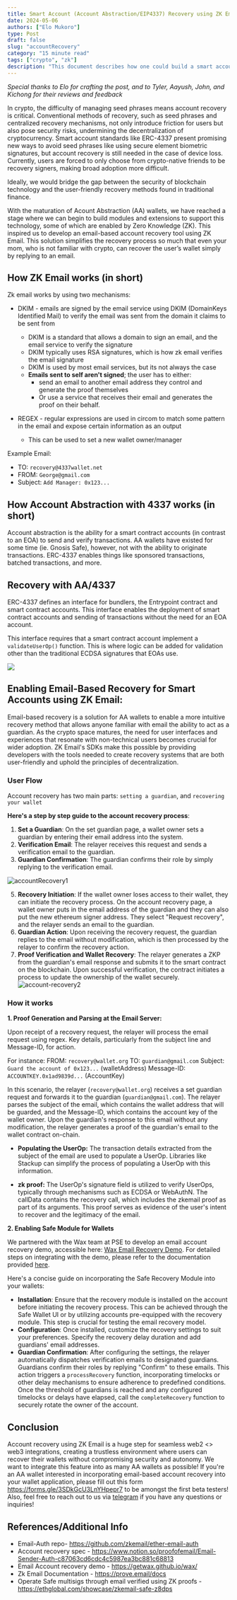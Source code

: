 ```yaml
---
title: Smart Account (Account Abstraction/EIP4337) Recovery using ZK Email
date: 2024-05-06
authors: ["Elo Mukoro"]
type: Post
draft: false
slug: "accountRecovery"
category: "15 minute read"
tags: ["crypto", "zk"]
description: "This document describes how one could build a smart account recovery module using ZK email"
---
```


*Special thanks to Elo for crafting the post, and to Tyler, Aayush, John, and Kichong for their reviews and feedback*


In crypto, the difficulty of managing seed phrases means account recovery is critical. Conventional methods of recovery, such as seed phrases and centralized recovery mechanisms, not only introduce friction for users but also pose security risks, undermining the decentralization of cryptocurrency. Smart account standards like ERC-4337 present promising new ways to avoid seed phrases like using secure element biometric signatures, but account recovery is still needed in the case of device loss. Currently, users are forced to only choose from crypto-native friends to be recovery signers, making broad adoption more difficult.

Ideally, we would bridge the gap between the security of blockchain technology and the user-friendly recovery methods found in traditional finance.

With the maturation of Acount Abstraction (AA) wallets, we have reached a stage where we can begin to build modules and extensions to support this technology, some of which are enabled by Zero Knowledge (ZK). This inspired us to develop an email-based account recovery tool using ZK Email. This solution simplifies the recovery process so much that even your mom, who is not familiar with crypto, can recover the user’s wallet simply by replying to an email.

## How ZK Email works (in short)

Zk email works by using two mechanisms:
* DKIM - emails are signed by the email service using DKIM (DomainKeys Identified Mail) to verify the email was sent from the domain it claims to be sent from
  * DKIM is a standard that allows a domain to sign an email, and the email service to verify the signature
  * DKIM typically uses RSA signatures, which is how zk email verifies the email signature
  * DKIM is used by most email services, but its not always the case
  * **Emails sent to self aren't signed**; the user has to either:
    * send an email to another email address they control and generate the proof themselves
    * Or use a service that receives their email and generates the proof on their behalf.

* REGEX - regular expressions are used in circom to match some pattern in the email and expose certain information as an output
  * This can be used to set a new wallet owner/manager

Example Email:
  * TO: `recovery@4337wallet.net`
  * FROM: `George@gmail.com`
  * Subject: `Add Manager: 0x123...`


## How Account Abstraction with 4337 works (in short)

Account abstraction is the ability for a smart contract accounts (in contrast to an EOA) to send and verify transactions.  AA wallets have existed for some time (ie. Gnosis Safe), however, not with the ability to originate transactions. ERC-4337 enables things like sponsored transactions, batched transactions, and more.


## Recovery with AA/4337

ERC-4337 defines an interface for bundlers, the Entrypoint contract and smart contract accounts.  This interface enables the deployment of smart contract accounts and sending of transactions without the need for an EOA account.

This interface requires that a smart contract account implement a `validateUserOp()` function.  This is where logic can be added for validation other than the traditional ECDSA signatures that EOAs use.

 ![](https://hackmd.io/_uploads/rJTrOjHMT.png)

## Enabling Email-Based Recovery for Smart Accounts using ZK Email:
Email-based recovery is a solution for AA wallets to enable a more intuitive recovery method that allows anyone familiar with email the ability to act as a guardian. As the crypto space matures, the need for user interfaces and experiences that resonate with non-technical users becomes crucial for wider adoption. ZK Email's SDKs make this possible by providing developers with the tools needed to create recovery systems that are both user-friendly and uphold the principles of decentralization.



### User Flow
Account recovery has two main parts: `setting a guardian`, and `recovering your wallet`

**Here's a step by step guide to the account recovery process**: 
1. **Set a Guardian**: On the set guardian page, a wallet owner sets a guardian by entering their email address into the system. 
2. **Verification Email**: The relayer receives this request and sends a verification email to the guardian.
3. **Guardian Confirmation**: The guardian confirms their role by simply replying to the verification email.

![accountRecovery1](https://hackmd.io/_uploads/r1fCnAzeA.png)

5. **Recovery Initiation**: If the wallet owner loses access to their wallet, they can initiate the recovery process. On the account recovery page, a wallet owner puts in the email address of the guardian and they can also put the new ethereum signer address. They select "Request recovery", and the relayer sends an email to the guardian.  
5. **Guardian Action**: Upon receiving the recovery request, the guardian replies to the email without modification, which is then processed by the relayer to confirm the recovery action.
6. **Proof Verification and Wallet Recovery**: The relayer generates a ZKP from the guardian's email response and submits it to the smart contract on the blockchain. Upon successful verification, the contract initiates a process to update the ownership of the wallet securely.
![account-recovery2](https://hackmd.io/_uploads/B13pEy7eR.png)


### How it works
**1. Proof Generation and Parsing at the Email Server:**

Upon receipt of a recovery request, the relayer will process the email request using regex. Key details, particularly from the subject line and Message-ID, for action. 

For instance:
  FROM: `recovery@wallet.org`
  TO: `guardian@gmail.com`
  Subject: `Guard the account of 0x123...` (walletAddress)
  Message-ID: `ACCOUNTKEY.0x1ad9839d...` (AccountKey)
  
In this scenario, the relayer (`recovery@wallet.org`) receives a set guardian request and forwards it to the guardian (`guardian@gmail.com`). The relayer parses the subject of the email, which contains the wallet address that will be guarded, and the Message-ID, which contains the account key of the wallet owner. Upon the guardian's response to this email without any modification, the relayer generates a proof of the guardian's email to the wallet contract on-chain.

- **Populating the UserOp:** The transaction details extracted from the subject of the email are used to populate a UserOp. Libraries like Stackup can simplify the process of populating a UserOp with this information.

 - **zk proof:** The UserOp's signature field is utilized to verify UserOps, typically through mechanisms such as ECDSA or WebAuthN. The callData contains the recovery call, which includes the zkemail proof as part of its arguments. This proof serves as evidence of the user's intent to recover and the legitimacy of the email.

**2. Enabling Safe Module for Wallets**


We partnered with the Wax team at PSE to develop an email account recovery demo, accessible here: [Wax Email Recovery Demo](https://getwax.github.io/wax/). For detailed steps on integrating with the demo, please refer to the documentation provided [here](https://github.com/getwax/wax/tree/main/packages/demos/email-recovery).

Here's a concise guide on incorporating the Safe Recovery Module into your wallets:

- **Installation**: Ensure that the recovery module is installed on the account before initiating the recovery process. This can be achieved through the Safe Wallet UI or by utilizing accounts pre-equipped with the recovery module. This step is crucial for testing the email recovery model.
- **Configuration**: Once installed, customize the recovery settings to suit your preferences. Specify the recovery delay duration and add guardians' email addresses.
- **Guardian Confirmation**: After configuring the settings, the relayer automatically dispatches verification emails to designated guardians. Guardians confirm their roles by replying "Confirm" to these emails. This action triggers a `processRecovery` function, incorporating timelocks or other delay mechanisms to ensure adherence to predefined conditions. Once the threshold of guardians is reached and any configured timelocks or delays have elapsed, call the `completeRecovery` function to securely rotate the owner of the account.



## Conclusion
Account recovery using ZK Email is a huge step for seamless web2 <> web3 integrations, creating a trustless environment where users can recover their wallets without compromising security and autonomy. We want to integrate this feature into as many AA wallets as possible! If you're an AA wallet interested in incorporating email-based account recovery into your wallet application, please fill out this form https://forms.gle/3SDkGcU3LnYHpepr7 to be amongst the first beta testers! Also, feel free to reach out to us via [telegram](https.t.me/zkemail) if you have any questions or inquiries!  



## References/Additional Info

* Email-Auth repo- https://github.com/zkemail/ether-email-auth
* Account recovery spec - https://www.notion.so/proofofemail/Email-Sender-Auth-c87063cd6cdc4c5987ea3bc881c68813
* Email Account recovery demo - https://getwax.github.io/wax/
* Zk Email Documentation - https://prove.email/docs
* Operate Safe multisigs through email verified using ZK proofs - https://ethglobal.com/showcase/zkemail-safe-z8dps